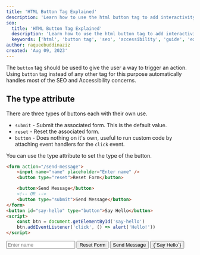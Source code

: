 ```yaml
---
title: 'HTML Button Tag Explained'
description: 'Learn how to use the html button tag to add interactivity to your website in an SEO friendly and Accessbile way'
seo:
  title: 'HTML Button Tag Explained'
  description: 'Learn how to use the html button tag to add interactivity to your website in an SEO friendly and Accessbile way'
  keywords: ['html', 'button tag', 'seo', 'accessibility', 'guide', 'explainer', 'explained']
author: raqueebuddinaziz
created: 'Aug 09, 2023'
---
```



The `button` tag should be used to give the user a way to trigger an action. Using `button` tag instead of any other tag for this purpose automatically handles most of the SEO and Accessibility concerns.

## The type attribute

There are three types of buttons each with their own use.

- `submit` - Submit the associated form. This is the default value.
- `reset` - Reset the associated form.
- `button` - Does nothing on it's own, useful to run custom code by attaching event handlers for the `click` event.

You can use the type attribute to set the type of the button.

```html
<form action="/send-message">
	<input name="name" placeholder="Enter name" />
	<button type="reset">Reset Form</button>

	<button>Send Message</button>
	<!-- OR -->
	<button type="submit">Send Message</button>
</form>
<button id="say-hello" type="button">Say Hello</button>
<script>
	const btn = document.getElementById('say-hello')
	btn.addEventListener('click', () => alert('Hello!'))
</script>
```

<BlogExample vPadding>
	<form action="/send-message" onsubmit="return false" class="flex flex-col items-start gap-1">
		<input name="name" placeholder="Enter name" />
		<button type="reset">Reset Form</button>
		<button>Send Message</button>
		<button id="say-hello" type="button">{`Say Hello`}</button>
		<script
			set:html={`{const btn = document.getElementById('say-hello'); btn.addEventListener('click', () => alert('Hello!'))}`}
		/>
	</form>
</BlogExample>

## The disabled attribute

You can disable a button using the `disabled` attribute.

```html
<form action="/send-message">
	<input name="name" placeholder="Enter name" />
	<button disabled>Send Message</button>
</form>
```

<BlogExample vPadding>
	<form action="/send-message">
		<input name="name" placeholder="Enter name" />
		<button disabled>Send Message</button>
	</form>
</BlogExample>

## Styling

You can style the button element just like any other element using CSS.
You can (and should) use the `:hover`, `:focus`, `:disabled` modifiers to style those states uniquely.

```html
<button class="cool-button">Cool Button</button>
<button class="cool-button" disabled>Disabled Cool Button</button>
<style>
	.cool-button {
		padding: 0.75rem 1.25rem;
		background-color: #ea580c;
		color: white;
		border-radius: 0.5rem;
		text-transform: uppercase;
		font-weight: bold;
		font-size: 0.85rem;
		transition: background-color 150ms;
	}
	.cool-button:is(:hover, :focus) {
		background-color: black;
	}
	.cool-button:disabled {
		background-color: gray;
	}
</style>
```

<BlogExample vPadding class="flex gap-1">
	<button class="cool-button">{`Cool Button`}</button>
	<button class="cool-button" disabled>{`Disabled Cool Button`}</button>
	<style>
		{`
	.cool-button {
		padding: .75rem 1.25rem; background-color: #ea580c; color: white; border-radius: 0.5rem; text-transform: uppercase; font-weight: bold; font-size: .85rem;
		transition: background-color 150ms;
	}
	.cool-button:is(:hover, :focus) {
		background-color: black;
	}
	.cool-button:disabled {
		background-color: gray;
	}
`}
	</style>
</BlogExample>

## Usage with forms

To associate a `button` tag with a `form` tag you can either make the button the children of the `form` tag or use the `form` attribute of the `button` tag with the form id.

```html
<form id="my-form">
	<button>Submit</button>
</form>
<button form="my-form">Submit</button>
```

<BlogExample vPadding>
	<form id="my-form" onsubmit="alert('submit'); return false">
		<button>Submit</button>
	</form>
	<button form="my-form">Submit</button>
</BlogExample>

## Usage with javascript

To run javascript code on a button click, you can attach an event handler for the `click` event on the button element.

```html
<button id="say-hello">Say Hello</button>
<script>
	const btn = document.getElementById('say-hello')
	btn.addEventListener('click', () => alert('Hello!'))
</script>
```

<BlogExample vPadding>
	<button id="say-hello-2" type="button">{`Say Hello`}</button>
	<script
		set:html={`const btn = document.getElementById('say-hello-2'); btn.addEventListener('click', () => alert('Hello!'))`}
	/>
</BlogExample>

## SEO and Accessibility Concerns

Usually all you need to do for SEO and Accessibility is make sure the button has descriptive text inside it and make sure the button has different styles for `hover`, `focus`, and `disabled` states than the normal state,
but in cases like icon buttons where you might not want text inside a button you need to take some additional steps to ensure accessibility and SEO.

1. Either add text inside the button and hide it with CSS.

```html
<button>
	<svg
		aria-hidden="true"
		focusable="false"
		width="17"
		height="17"
		xmlns="http://www.w3.org/2000/svg"
	>
		<path
			d="m.967 14.217 5.8-5.906-5.765-5.89L3.094.26l5.783 5.888L14.66.26l2.092 2.162-5.766 5.889 5.801 5.906-2.092 2.162-5.818-5.924-5.818 5.924-2.092-2.162Z"
			fill="#000"
		/>
	</svg>
	<span
		style="position: absolute; width: 1px; height: 1px; padding: 0; margin: -1px; overflow: hidden; clip: rect(0, 0, 0, 0); white-space: nowrap; border-width: 0;"
	>
		Close</span
	>
</button>
```

<BlogExample vPadding>
	<button>
		<svg
			aria-hidden="true"
			focusable="false"
			width="17"
			height="17"
			xmlns="http://www.w3.org/2000/svg"
		>
			<path
				d="m.967 14.217 5.8-5.906-5.765-5.89L3.094.26l5.783 5.888L14.66.26l2.092 2.162-5.766 5.889 5.801 5.906-2.092 2.162-5.818-5.924-5.818 5.924-2.092-2.162Z"
				fill="#000"
			/>
		</svg>
		<span style="position: absolute; width: 1px; height: 1px; padding: 0; margin: -1px; overflow: hidden; clip: rect(0, 0, 0, 0); white-space: nowrap; border-width: 0;">
			Close
		</span>
	</button>
</BlogExample>

2. Or use the `aria-label` attribute to give the button a label.

```html
<button aria-label="close">
	<svg
		aria-hidden="true"
		focusable="false"
		width="17"
		height="17"
		xmlns="http://www.w3.org/2000/svg"
	>
		<path
			d="m.967 14.217 5.8-5.906-5.765-5.89L3.094.26l5.783 5.888L14.66.26l2.092 2.162-5.766 5.889 5.801 5.906-2.092 2.162-5.818-5.924-5.818 5.924-2.092-2.162Z"
			fill="#000"
		/>
	</svg>
</button>
```

<BlogExample vPadding>
	<button aria-label="close">
		<svg
			aria-hidden="true"
			focusable="false"
			width="17"
			height="17"
			xmlns="http://www.w3.org/2000/svg"
		>
			<path
				d="m.967 14.217 5.8-5.906-5.765-5.89L3.094.26l5.783 5.888L14.66.26l2.092 2.162-5.766 5.889 5.801 5.906-2.092 2.162-5.818-5.924-5.818 5.924-2.092-2.162Z"
				fill="#000"
			/>
		</svg>
	</button>
</BlogExample>

## Conclusion

The `button` tag does one thing and does it well.
Using the `button` tag for triggering actions instead of other elements takes care of most SEO and Accessibility concerns for you.

_Leave a comment if you have any questions!_
